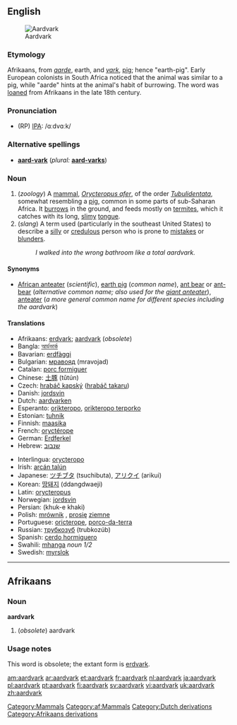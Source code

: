 {{wikipedia}}
{{wikisource1911Enc|Aard-vark}}
==English==
[[Image:Erdferkel-drawing.jpg|thumb|right|Aardvark]] 
[[Category:Mammals]]

===Etymology===
Afrikaans, from ''[[aarde]]'', earth, and ''[[vark]]'', [[pig]]; hence "earth-pig".  Early European colonists in South Africa noticed that the animal was similar to a pig, while "aarde" hints at the animal's habit of burrowing.  The word was [[loan]]ed from Afrikaans in the late 18th century.

===Pronunciation===
* (RP) [[IPA]]: /ɑːdvɑːk/

===Alternative spellings===
*'''[[aard-vark]]''' (''plural:'' '''[[aard-varks]]''')

===Noun===
{{en-noun}}
# (''zoology'') A [[mammal]], ''[[Orycteropus afer]]'', of the order ''[[Tubulidentata]]'', somewhat resembling a [[pig]], common in some parts of sub-Saharan Africa.  It [[burrow]]s in the ground, and feeds mostly on [[termite]]s, which it catches with its long, [[slimy]] [[tongue]].
# (''slang'') A term used (particularly in the southeast United States) to describe a [[silly]] or [[credulous]] person who is prone to [[mistakes]] or [[blunders]].
#: ''I walked into the wrong bathroom like a total aardvark.''

====Synonyms====
*[[African anteater]] (''scientific''), [[earth pig]] (''common name''), [[ant bear]] or [[ant-bear]] (''alternative common name; also used for the [[giant anteater]]''), [[anteater]] (''a more general common name for different species including the aardvark'')

====Translations====
{{top}}
*Afrikaans: [[erdvark]]; [[aardvark#Afrikaans|aardvark]] (''obsolete'')
*Bangla: [[আর্ডভার্ক]]
*Bavarian: [[erdfàggi]]
*Bulgarian: [[мравояд]] (mravojad) {{m}}
*Catalan: [[porc formiguer]]
*Chinese: [[土豚]] (tǔtún)
*Czech: [[hrabáč kapský]] ([[hrabáč takaru]]) {{m}}
*Danish: [[jordsvin]] {{n}}
*Dutch: [[aardvarken]]
*Esperanto: [[orikteropo]], [[orikteropo terporko]]
*Estonian: [[tuhnik]]
*Finnish: [[maasika#Finnish|maasika]]
*French: [[oryctérope]] {{m}}
*German: [[Erdferkel]] {{n}}
*Hebrew: [[שנבוב]]
{{mid}}
*Interlingua: [[orycteropo]]
*Irish: [[arcán talún]]
*Japanese: [[ツチブタ]] (tsuchibuta), [[アリクイ]] (arikui)
*Korean: [[땅돼지]] (ddangdwaeji)
*Latin: [[orycteropus]] {{m}}
*Norwegian: [[jordsvin]]
*Persian: {{FAchar|[[خوک خاکی]]}} (khuk-e khaki)
*Polish: [[mrównik]] {{m}}, [[prosię]] [[ziemny|ziemne]] {{n}}
*Portuguese: [[oricterope]], [[porco-da-terra]] {{m}}
*Russian: [[трубкозуб]] (trubkozúb) {{m}}
*Spanish: [[cerdo hormiguero]] {{m}}
*Swahili: [[mhanga]] ''noun 1/2''
*Swedish: [[myrslok]] {{f}}
{{bottom}}


----

==Afrikaans==
[[Category:af:Mammals]]
===Noun===
'''aardvark'''

#(''obsolete'') aardvark

===Usage notes===
This word is obsolete; the extant form is [[erdvark]].

[[Category:Dutch derivations]]
[[Category:Afrikaans derivations]]

[[am:aardvark]]
[[ar:aardvark]]
[[et:aardvark]]
[[fr:aardvark]]
[[nl:aardvark]]
[[ja:aardvark]]
[[pl:aardvark]]
[[pt:aardvark]]
[[fi:aardvark]]
[[sv:aardvark]]
[[vi:aardvark]]
[[uk:aardvark]]
[[zh:aardvark]]
